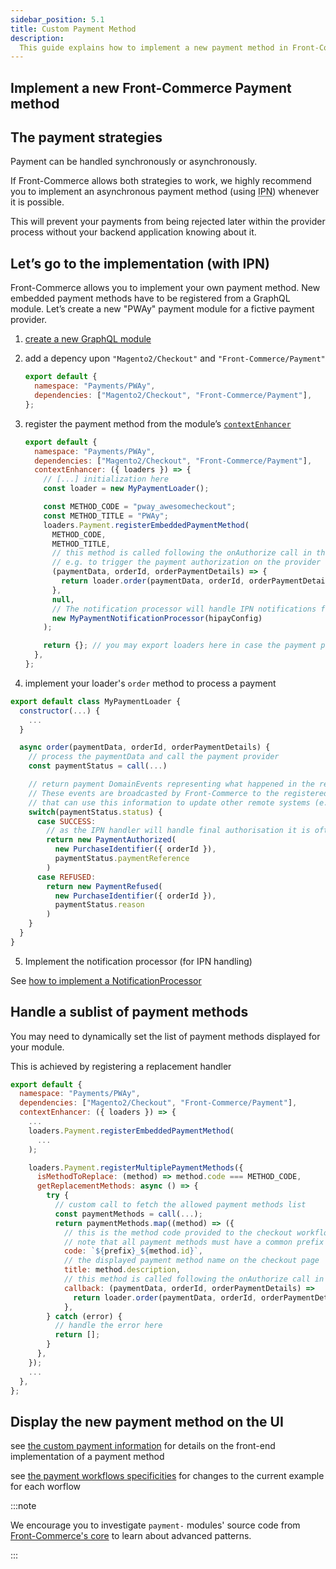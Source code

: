 ```yaml
---
sidebar_position: 5.1
title: Custom Payment Method
description:
  This guide explains how to implement a new payment method in Front-Commerce.
---
```


## Implement a new Front-Commerce Payment method

## The payment strategies

Payment can be handled synchronously or asynchronously.

If Front-Commerce allows both strategies to work, we highly recommend you to
implement an asynchronous payment method (using <abbr title="Instant Payment Notification">IPN</abbr>) whenever it is possible.

This will prevent your payments from being rejected later within the provider
process without your backend application knowing about it.

## Let’s go to the implementation (with IPN)

Front-Commerce allows you to implement your own payment method. New embedded
payment methods have to be registered from a GraphQL module. Let’s create a new
"PWAy" payment module for a fictive payment provider.

1. [create a new GraphQL module](/docs/essentials/extend-the-graphql-schema#Create-a-new-GraphQL-module)
2. add a depency upon `"Magento2/Checkout"` and `"Front-Commerce/Payment"`

   ```js
   export default {
     namespace: "Payments/PWAy",
     dependencies: ["Magento2/Checkout", "Front-Commerce/Payment"],
   };
   ```

3. register the payment method from the module’s
   [`contextEnhancer`](/docs/reference/graphql-module-definition#contextenhancer-optional)

   ```js
   export default {
     namespace: "Payments/PWAy",
     dependencies: ["Magento2/Checkout", "Front-Commerce/Payment"],
     contextEnhancer: ({ loaders }) => {
       // [...] initialization here
       const loader = new MyPaymentLoader();

       const METHOD_CODE = "pway_awesomecheckout";
       const METHOD_TITLE = "PWAy";
       loaders.Payment.registerEmbeddedPaymentMethod(
         METHOD_CODE,
         METHOD_TITLE,
         // this method is called following the onAuthorize call in the AdditionalDataComponent (see below)
         // e.g. to trigger the payment authorization on the provider (validation and capture will be handled asynchronously by IPN)
         (paymentData, orderId, orderPaymentDetails) => {
           return loader.order(paymentData, orderId, orderPaymentDetails);
         },
         null,
         // The notification processor will handle IPN notifications from the payment provider
         new MyPaymentNotificationProcessor(hipayConfig)
       );

       return {}; // you may export loaders here in case the payment provides custom Queries (to fetch a payment token for instance)
     },
   };
   ```

4. implement your loader's `order` method to process a payment

```js
export default class MyPaymentLoader {
  constructor(...) {
    ...
  }

  async order(paymentData, orderId, orderPaymentDetails) {
    // process the paymentData and call the payment provider
    const paymentStatus = call(...)

    // return payment DomainEvents representing what happened in the remote payment system.
    // These events are broadcasted by Front-Commerce to the registered external event listeners
    // that can use this information to update other remote systems (e.g: adding an Order comment in Magento)
    switch(paymentStatus.status) {
      case SUCCESS:
        // as the IPN handler will handle final authorisation it is often only an authorisation at this step
        return new PaymentAuthorized(
          new PurchaseIdentifier({ orderId }),
          paymentStatus.paymentReference
        )
      case REFUSED:
        return new PaymentRefused(
          new PurchaseIdentifier({ orderId }),
          paymentStatus.reason
        )
    }
  }
}
```

5. Implement the notification processor (for IPN handling)

See
[how to implement a NotificationProcessor](./custom-notification-processor.mdx)

## Handle a sublist of payment methods

You may need to dynamically set the list of payment methods displayed for your
module.

This is achieved by registering a replacement handler

```js
export default {
  namespace: "Payments/PWAy",
  dependencies: ["Magento2/Checkout", "Front-Commerce/Payment"],
  contextEnhancer: ({ loaders }) => {
    ...
    loaders.Payment.registerEmbeddedPaymentMethod(
      ...
    );

    loaders.Payment.registerMultiplePaymentMethods({
      isMethodToReplace: (method) => method.code === METHOD_CODE,
      getReplacementMethods: async () => {
        try {
          // custom call to fetch the allowed payment methods list
          const paymentMethods = call(...);
          return paymentMethods.map((method) => ({
            // this is the method code provided to the checkout workflow
            // note that all payment methods must have a common prefix
            code: `${prefix}_${method.id}`,
            // the displayed payment method name on the checkout page
            title: method.description,
            // this method is called following the onAuthorize call in the AdditionalDataComponent (see bellow) instead of the default method defined with registerEmbeddedPaymentMethod
            callback: (paymentData, orderId, orderPaymentDetails) =>
              return loader.order(paymentData, orderId, orderPaymentDetails);
            },
        } catch (error) {
          // handle the error here
          return [];
        }
      },
    });
    ...
  },
};
```

## Display the new payment method on the UI

see [the custom payment information](./custom-payment-information) for details
on the front-end implementation of a payment method

see [the payment workflows specificities](./payment-workflows-specificities) for
changes to the current example for each worflow

:::note

We encourage you to investigate `payment-` modules' source code from
[Front-Commerce's core](https://gitlab.com/front-commerce/front-commerce/-/tree/main/src/server/modules)
to learn about advanced patterns.

:::

